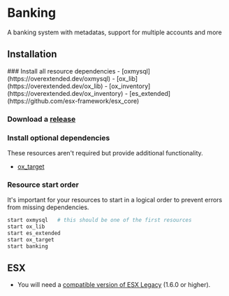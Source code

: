 
# Banking

<ResourceLinks repo="https://github.com/ByteScripts/banking" />

A banking system with metadatas, support for multiple accounts and more

## Installation

<Steps>
### Install all resource dependencies
- [oxmysql](https://overextended.dev/oxmysql)
- [ox_lib](https://overextended.dev/ox_lib)
- [ox_inventory](https://overextended.dev/ox_inventory)
- [es_extended](https://github.com/esx-framework/esx_core)

### Download a [release](https://github.com/overextended/ox_inventory/releases)

### Install optional dependencies

These resources aren't required but provide additional functionality.

- [ox_target](https://overextended.dev/ox_target)

### Resource start order

It's important for your resources to start in a logical order to prevent errors from missing dependencies.

```bash
start oxmysql   # this should be one of the first resources
start ox_lib
start es_extended
start ox_target
start banking
```

</Steps>

## ESX

- You will need a [compatible version of ESX Legacy](https://github.com/esx-framework/esx_core) (1.6.0 or higher).